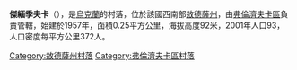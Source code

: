 {{coord|47|27|24|N|29|42|33|E|scale:30000|display=title}}

'''傑緬季夫卡'''（{{lang-uk|Дементівка}}），是[[烏克蘭|烏克蘭]]的村落，位於該國西南部[[敖德薩州|敖德薩州]]，由[[弗倫濟夫卡區|弗倫濟夫卡區]]負責管轄，始建於1957年，面積0.25平方公里，海拔高度92米，2001年人口93，人口密度每平方公里372人。

{{DEFAULTSORT:Дементівка}}
[[Category:敖德薩州村落|Category:敖德薩州村落]]
[[Category:弗倫濟夫卡區村落|Category:弗倫濟夫卡區村落]]


{{Odessa-geo-stub}}